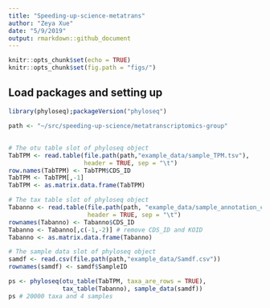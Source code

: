 ```yaml
---
title: "Speeding-up-science-metatrans"
author: "Zeya Xue"
date: "5/9/2019"
output: rmarkdown::github_document
---
```


```r
knitr::opts_chunk$set(echo = TRUE)
knitr::opts_chunk$set(fig.path = "figs/")
```

## Load packages and setting up
```r
library(phyloseq);packageVersion("phyloseq")

path <- "~/src/speeding-up-science/metatranscriptomics-group"
```

## 
```r
# The otu table slot of phyloseq object 
TabTPM <- read.table(file.path(path,"example_data/sample_TPM.tsv"),
                     header = TRUE, sep = "\t")
row.names(TabTPM) <- TabTPM$CDS_ID
TabTPM <- TabTPM[,-1]
TabTPM <- as.matrix.data.frame(TabTPM)

# The tax table slot of phyloseq object
Tabanno <- read.table(file.path(path, "example_data/sample_annotation_classifications.tsv"),
                      header = TRUE, sep = "\t")
rownames(Tabanno) <- Tabanno$CDS_ID
Tabanno <- Tabanno[,c(-1,-2)] # remove CDS_ID and KOID
Tabanno <- as.matrix.data.frame(Tabanno)

# The sample data slot of phyloseq object
samdf <- read.csv(file.path(path,"example_data/Samdf.csv"))
rownames(samdf) <- samdf$SampleID

ps <- phyloseq(otu_table(TabTPM, taxa_are_rows = TRUE), 
               tax_table(Tabanno), sample_data(samdf))
ps # 20000 taxa and 4 samples
```



